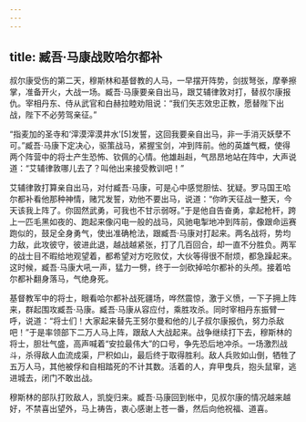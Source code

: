 ```yaml
---
---
---
```

title: 臧吾·马康战败哈尔都补
---




叔尔康受伤的第二天，穆斯林和基督教的人马，一早摆开阵势，剑拔弩张，摩拳擦掌，准备开火，大战一场。臧吾·马康要亲自出马，跟艾辅律敦对打，替叔尔康报仇。宰相丹东、侍从武官和白赫拉睦劝阻说：“我们矢志效忠正教，愿替陛下出战，陛下不必劳驾亲征。”

“指麦加的圣寺和‘滓漠滓漠井水’[5]发誓，这回我要亲自出马，非一手消灭妖孽不可。”臧吾·马康下定决心，驱策战马，紧握宝剑，冲到阵前。他的英雄气概，使得两个阵营中的将士产生恐怖、钦佩的心情。他雄赳赳，气昂昂地站在阵中，大声说道：“艾辅律敦哪儿去了？叫他出来接受教训吧！”

艾辅律敦打算亲自出马，对付臧吾·马康，可是心中感觉胆怯、犹疑。罗马国王哈尔都补看他那种神情，赌咒发誓，劝他不要出马，说道：“你昨天征战一整天，今天该我上阵了。你固然武勇，可我也不甘示弱呀。”于是他自告奋勇，拿起枪杆，跨上一匹毛黑如夜的、跑起来像闪电一般的战马，风驰电掣地冲到阵前，像跟命运赛跑似的，鼓足全身勇气，使出准确枪法，跟臧吾·马康对打起来。两名战将，势均力敌，此攻彼守，彼进此退，越战越紧张，打了几百回合，却一直不分胜负。两军的战士目不暇给地观望着，都希望对方吃败仗，大伙等得很不耐烦，都急躁起来。这时候，臧吾·马康大吼一声，猛力一劈，终于一剑砍掉哈尔都补的头颅。接着哈尔都补翻身落马，气绝身死。

基督教军中的将士，眼看哈尔都补战死疆场，哗然震惊，激于义愤，一下子拥上阵来，群起围攻臧吾·马康。臧吾·马康从容应付，乘胜攻杀。同时宰相丹东振臂一呼，说道：“将士们！大家起来替先王努尔曼和他的儿子叔尔康报仇，努力杀敌吧！”于是率领部下二万人马上阵，跟敌人大战起来。战争继续打下去，穆斯林的将士，胆壮气盛，高声喊着“安拉最伟大”的口号，争先恐后地冲杀。一场激烈战斗，杀得敌人血流成渠，尸积如山，最后终于取得胜利。敌人兵败如山倒，牺牲了五万人马，其他被俘和自相踏死的不计其数。活着的人，弃甲曳兵，抱头鼠窜，逃进城去，闭门不敢出战。

穆斯林的部队打败敌人，凯旋归来。臧吾·马康回到帐中，见叔尔康的情况越来越好，不禁喜出望外，马上祷告，衷心感谢上苍一番，然后向他祝福、道喜。